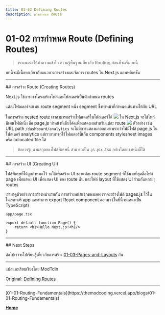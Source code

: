 ```yaml
---
title: 01-02 Defining Routes
description: การกำหนด Route
---
```


# 01-02 การกำหนด Route (Defining Routes)

> เราแนะนำให้ทำความเข้าใจ ความรู้พื้นฐานเกี่ยวกับ Routing ก่อนที่จะเริ่มบทนี้

บทนี้จะมีเนื้อหาเกี่ยวกับแนวทางการสร้างและจัดการ routes ใน Next.js แอพพลิเคชัน

<hr />
## การสร้าง Route (Creating Routes)

Next.js ใช้การวางโครงสร้างไฟล์และโฟลเดอร์เป็นตัวกำหนด routes

แต่ละโฟลเดอร์จะแทน route segment หนึ่ง segment ซึ่งทำหน้าที่กำหนดเส้นทางให้กับ URL

ในการสร้าง nested route เราสามารถสร้างโฟลเดอร์ในโฟลเดอร์ได้
![](/01-01-img/route-segments-to-path-segments.avif)
ใน Next.js จะใช้ไฟล์พิเศษไฟล์หนึ่ง ชื่อ page.js ทำหน้าที่เก็บโค้ดเพื่อแสดงผลสำหรับแต่ละ route
![](/01-02-img/defining-routes.avif)
ตัวอย่าง เช่น URL path `/dashboard/analytics` จะไม่มีการแสดงผลออกมาเพราะว่าไม่มีไฟล์ page.js ในโฟลเดอร์ analytics
แต่เราสามารถใช้โฟลเดอร์นี้เก็บ components stylesheet images หรือ colocated file ได้

> ข้อควรรู้: นามสกุลของไฟล์พิเศษนี้ สามารถเป็น .js .jsx .tsx อย่างใดอย่างหนึ่งก็ได้

<hr />
## การสร้าง UI (Creating UI)

ไฟล์พิเศษที่ได้ถูกกำหนดไว้ จะใช้เพื่อสร้าง UI ของแต่ละ route segment ที่ใช้มากที่สุดคือไฟล์ page เพื่อแสดง UI เพื่อแสดง UI ของ route นั้น และไฟล์ layout ที่ใช้แสดง UI ร่วมกันหลายๆ routes

เรามาดูตัวอย่างการสร้างหน้าแรกกัน
การสร้างหน้าแรกของแอพ เราจะสร้างไฟล์ pages.js ไว้ในไดเรกทอรี app และทำการ export React component ออกมา
(ในที่นี้จะแสดงเป็น TypeScript)

`app/page.tsx`

```
export default function Page() {
    return <h1>Hello Next.js!<h1/>
}
```

<hr />
## Next Steps

ต่อไปเราจะไปเรียนรู้เกี่ยวกับการสร้าง [01-03-Pages-and-Layouts](https://themodcoding.vercel.app/blogs/01-03-Pages-and-Layouts) กัน

<hr />
แปลและเรียบเรียงโดย ModTdin

Original: [Defining Routes](https://nextjs.org/docs/app/building-your-application/routing/defining-routes)

<hr />
[01-01-Routing-Fundamentals](https://themodcoding.vercel.app/blogs/01-01-Routing-Fundamentals)

[**Home**](/)
